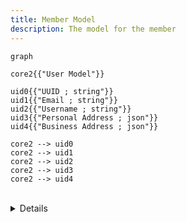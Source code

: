 ```yaml
---
title: Member Model
description: The model for the member
---
```



```mermaid
graph

core2{{"User Model"}}

uid0{{"UUID ; string"}}
uid1{{"Email ; string"}}
uid2{{"Username ; string"}}
uid3{{"Personal Address ; json"}}
uid4{{"Business Address ; json"}}

core2 --> uid0
core2 --> uid1
core2 --> uid2
core2 --> uid3
core2 --> uid4

```

<br />

<Details data="User Model Tasks">

- [ ] - User Model Generation
- [ ] - Payment Management
- [ ] - Email Recovery and Authentication

</Details>
